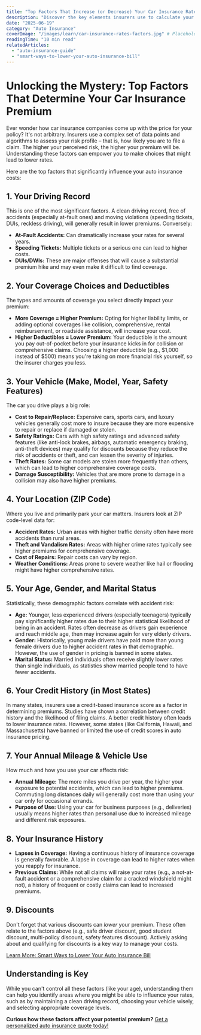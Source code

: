 ```yaml
---
title: "Top Factors That Increase (or Decrease) Your Car Insurance Rates"
description: "Discover the key elements insurers use to calculate your auto insurance premium, from driving record and credit score to vehicle type and location."
date: "2025-06-19"
category: "Auto Insurance"
coverImage: "/images/learn/car-insurance-rates-factors.jpg" # Placeholder
readingTime: "10 min read"
relatedArticles:
  - "auto-insurance-guide"
  - "smart-ways-to-lower-your-auto-insurance-bill"
---
```


# Unlocking the Mystery: Top Factors That Determine Your Car Insurance Premium

Ever wonder how car insurance companies come up with the price for your policy? It's not arbitrary. Insurers use a complex set of data points and algorithms to assess your risk profile – that is, how likely you are to file a claim. The higher your perceived risk, the higher your premium will be. Understanding these factors can empower you to make choices that might lead to lower rates.

Here are the top factors that significantly influence your auto insurance costs:

## 1. Your Driving Record

This is one of the most significant factors. A clean driving record, free of accidents (especially at-fault ones) and moving violations (speeding tickets, DUIs, reckless driving), will generally result in lower premiums. Conversely:

*   **At-Fault Accidents:** Can dramatically increase your rates for several years.
*   **Speeding Tickets:** Multiple tickets or a serious one can lead to higher costs.
*   **DUIs/DWIs:** These are major offenses that will cause a substantial premium hike and may even make it difficult to find coverage.

## 2. Your Coverage Choices and Deductibles

The types and amounts of coverage you select directly impact your premium:

*   **More Coverage = Higher Premium:** Opting for higher liability limits, or adding optional coverages like collision, comprehensive, rental reimbursement, or roadside assistance, will increase your cost.
*   **Higher Deductibles = Lower Premium:** Your deductible is the amount you pay out-of-pocket before your insurance kicks in for collision or comprehensive claims. Choosing a higher deductible (e.g., $1,000 instead of $500) means you're taking on more financial risk yourself, so the insurer charges you less.

## 3. Your Vehicle (Make, Model, Year, Safety Features)

The car you drive plays a big role:

*   **Cost to Repair/Replace:** Expensive cars, sports cars, and luxury vehicles generally cost more to insure because they are more expensive to repair or replace if damaged or stolen.
*   **Safety Ratings:** Cars with high safety ratings and advanced safety features (like anti-lock brakes, airbags, automatic emergency braking, anti-theft devices) may qualify for discounts because they reduce the risk of accidents or theft, and can lessen the severity of injuries.
*   **Theft Rates:** Some car models are stolen more frequently than others, which can lead to higher comprehensive coverage costs.
*   **Damage Susceptibility:** Vehicles that are more prone to damage in a collision may also have higher premiums.

## 4. Your Location (ZIP Code)

Where you live and primarily park your car matters. Insurers look at ZIP code-level data for:

*   **Accident Rates:** Urban areas with higher traffic density often have more accidents than rural areas.
*   **Theft and Vandalism Rates:** Areas with higher crime rates typically see higher premiums for comprehensive coverage.
*   **Cost of Repairs:** Repair costs can vary by region.
*   **Weather Conditions:** Areas prone to severe weather like hail or flooding might have higher comprehensive rates.

## 5. Your Age, Gender, and Marital Status

Statistically, these demographic factors correlate with accident risk:

*   **Age:** Younger, less experienced drivers (especially teenagers) typically pay significantly higher rates due to their higher statistical likelihood of being in an accident. Rates often decrease as drivers gain experience and reach middle age, then may increase again for very elderly drivers.
*   **Gender:** Historically, young male drivers have paid more than young female drivers due to higher accident rates in that demographic. However, the use of gender in pricing is banned in some states.
*   **Marital Status:** Married individuals often receive slightly lower rates than single individuals, as statistics show married people tend to have fewer accidents.

## 6. Your Credit History (in Most States)

In many states, insurers use a credit-based insurance score as a factor in determining premiums. Studies have shown a correlation between credit history and the likelihood of filing claims. A better credit history often leads to lower insurance rates. However, some states (like California, Hawaii, and Massachusetts) have banned or limited the use of credit scores in auto insurance pricing.

## 7. Your Annual Mileage & Vehicle Use

How much and how you use your car affects risk:

*   **Annual Mileage:** The more miles you drive per year, the higher your exposure to potential accidents, which can lead to higher premiums. Commuting long distances daily will generally cost more than using your car only for occasional errands.
*   **Purpose of Use:** Using your car for business purposes (e.g., deliveries) usually means higher rates than personal use due to increased mileage and different risk exposures.

## 8. Your Insurance History

*   **Lapses in Coverage:** Having a continuous history of insurance coverage is generally favorable. A lapse in coverage can lead to higher rates when you reapply for insurance.
*   **Previous Claims:** While not all claims will raise your rates (e.g., a not-at-fault accident or a comprehensive claim for a cracked windshield might not), a history of frequent or costly claims can lead to increased premiums.

## 9. Discounts

Don't forget that various discounts can *lower* your premium. These often relate to the factors above (e.g., safe driver discount, good student discount, multi-policy discount, safety features discount). Actively asking about and qualifying for discounts is a key way to manage your costs.

[Learn More: Smart Ways to Lower Your Auto Insurance Bill](/learn/smart-ways-to-lower-your-auto-insurance-bill)

## Understanding is Key

While you can't control all these factors (like your age), understanding them can help you identify areas where you might be able to influence your rates, such as by maintaining a clean driving record, choosing your vehicle wisely, and selecting appropriate coverage levels.

**Curious how these factors affect your potential premium?** [Get a personalized auto insurance quote today!](/quote?type=auto)
